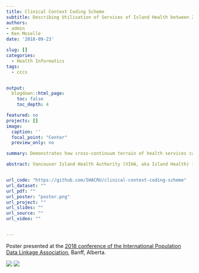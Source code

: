 ```yaml
---
title: Clinical Context Coding Scheme
subtitle: Describing Utilisation of Services of Island Health between 2007-2017
authors: 
- admin
- Ken Moselle
date: '2018-09-23'

slug: []
categories:
  - Health Informatics
tags:
  - cccs


output:
  blogdown::html_page:
    toc: false
    toc_depth: 4

featured: no
projects: []
image: 
  caption: ''
  focal_point: "Center"
  preview_only: no

summary: Demonstrates how cross-continuum terrain of health services can be described in with flexible classification scheme.

abstract: Vancouver Island Health Authority (VIHA, aka Island Health) is one of 5 health authorities of British Columbia. VIHA administers about 1700+ individual programs (aka locations), spanning the full spectrum of health services. Starting in 2007, VIHA has been recording patients’ encounters with these programs using a single instance of Electronic Health Record system, CERNER-Millennium. Cross-continuum nature of CERNER-Millennium and moated nature of the geographical area of VIHA created a data source that captures almost complete patient trajectories through the space of health services. TTT cohort identifies users of Mental Health and Substance Use (MHSU) services of Island Health during the last ten years(2007 -2017).


url_code: "https://github.com/IHACRU/clinical-context-coding-scheme"
url_dataset: ""
url_pdf: ""
url_poster: "poster.png"
url_project: ""
url_slides: ""
url_source: ""
url_video: ""


---
```


Poster presented at the [2018 conference of the International Population Data Linkage Association](https://www.cahspr.ca/en/conferences), Banff, Alberta.


![](poster_Page_1.png)
![](poster_Page_2.png)



